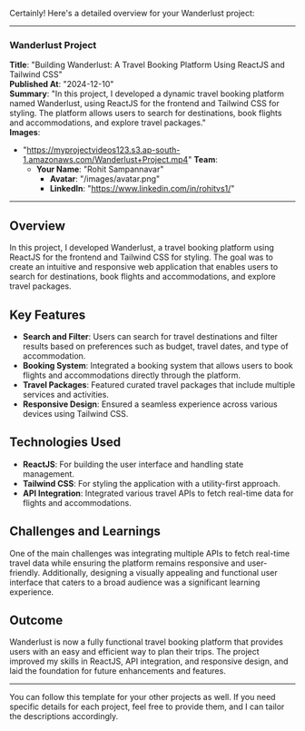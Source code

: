 Certainly! Here's a detailed overview for your Wanderlust project:

---

### Wanderlust Project

**Title**: "Building Wanderlust: A Travel Booking Platform Using ReactJS and Tailwind CSS"  
**Published At**: "2024-12-10"  
**Summary**: "In this project, I developed a dynamic travel booking platform named Wanderlust, using ReactJS for the frontend and Tailwind CSS for styling. The platform allows users to search for destinations, book flights and accommodations, and explore travel packages."  
**Images**:
- "https://myprojectvideos123.s3.ap-south-1.amazonaws.com/Wanderlust+Project.mp4" 
**Team**:
  - **Your Name**: "Rohit Sampannavar"
    - **Avatar**: "/images/avatar.png"
    - **LinkedIn**: "https://www.linkedin.com/in/rohitvs1/"

---

## Overview

In this project, I developed Wanderlust, a travel booking platform using ReactJS for the frontend and Tailwind CSS for styling. The goal was to create an intuitive and responsive web application that enables users to search for destinations, book flights and accommodations, and explore travel packages.

## Key Features

- **Search and Filter**: Users can search for travel destinations and filter results based on preferences such as budget, travel dates, and type of accommodation.
- **Booking System**: Integrated a booking system that allows users to book flights and accommodations directly through the platform.
- **Travel Packages**: Featured curated travel packages that include multiple services and activities.
- **Responsive Design**: Ensured a seamless experience across various devices using Tailwind CSS.

## Technologies Used

- **ReactJS**: For building the user interface and handling state management.
- **Tailwind CSS**: For styling the application with a utility-first approach.
- **API Integration**: Integrated various travel APIs to fetch real-time data for flights and accommodations.

## Challenges and Learnings

One of the main challenges was integrating multiple APIs to fetch real-time travel data while ensuring the platform remains responsive and user-friendly. Additionally, designing a visually appealing and functional user interface that caters to a broad audience was a significant learning experience.

## Outcome

Wanderlust is now a fully functional travel booking platform that provides users with an easy and efficient way to plan their trips. The project improved my skills in ReactJS, API integration, and responsive design, and laid the foundation for future enhancements and features.

---

You can follow this template for your other projects as well. If you need specific details for each project, feel free to provide them, and I can tailor the descriptions accordingly.